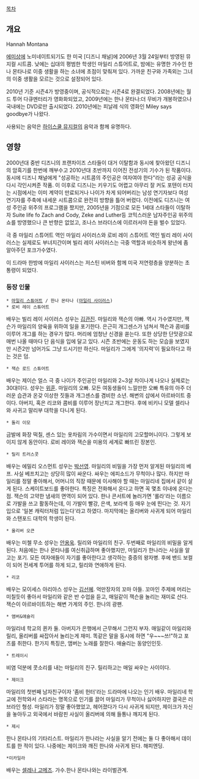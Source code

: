 [[목차]]
== 개요 ==
Hannah Montana 

[[에미상]]에 노미네이트되기도 한 미국 [디즈니 채널]에 2006년 3월 24일부터 방영된 뮤지컬 시트콤. 낮에는 십대의 평범한 학생인 마일리 스튜어트로, 밤에는 유명한 가수인 한나 몬타나로 이중 생활을 하는 소녀에 초점이 맞춰져 있다. 가까운 친구와 가족외는 그녀의 이중 생활을 모르는 것으로 설정되어 있다.

2010년 기준 시즌4가 방영중이며, 공식적으로는 시즌4로 완결되었다. 2008년에는 월드 투어 다큐멘터리가 영화화되었고, 2009년에는 한나 몬타나:더 무비가 개봉하였으나 국내에는 DVD로만 출시되었다. 2010년에는 피날레 식의 영화인 Miley says goodbye가 나왔다.
 
사용되는 음악은 [[하이스쿨 뮤지컬]]의 음악과 함께 유명하다.

== 영향 ==
2000년대 중반 디즈니의 프랜차이즈 스타들이 대거 이탈함과 동시에 찾아왔던 디즈니의 암흑기를 한번에 깨부수고 2010년대 초반까지 이어진 전성기의 기수가 된 작품이다. 동시에 디즈니 채널에게 "성공하는 시트콤의 주인공은 여자여야 한다"라는 성공 공식을 다시 각인시켜준 작품. 이 이후로 디즈니는 키우기도 어렵고 아무리 잘 커도 포텐이 터지는 시점에서는 이미 계약이 만료되거나 나이가 차게 되어버리는 남성 연기자보다 여성 연기자를 주축에 내세운 시트콤으로 완전히 방향을 틀어 버렸다. 이전에도 디즈니는 여성 주인공 위주의 프로그램을 짰지만, 2005년을 기점으로 모든 1세대 스타들이 이탈하자 Suite life fo Zach and Cody, Zeke and Luther등 코믹스러운 남자주인공 위주의 쇼를 방영했으나 큰 반향은 없었고, 조나스 브라더스에 이르러서야 돈을 벌수 있었다.

극 중 마일리 스튜어트 역인 마일리 사이러스와 로비 레이 스튜어트 역인 빌리 레이 사이러스는 실제로도 부녀지간이며 빌리 레이 사이러스는 극중 역할과 비슷하게 왕년에 좀 알아주던 포크가수였다.

이 드라마 한방에 마일리 사이러스는 저스틴 비버와 함께 미국 저연령층을 양분하는 초통령이 되었다. 

=== 등장 인물 ===
 * [[마일리 스튜어트]] / 한나 몬타나 ([[마일리 사이러스]])
 * 로비 레이 스튜어트 
배우는 빌리 레이 사이러스 성우는 [[김관진]].
마일리와 잭슨의 아빠. 역시 가수였지만, 잭슨가 마일리의 양육을 위하여 일을 포기한다. 은근히 개그센스가 넘쳐서 잭슨과 콤비를 이루어 개그를 하는 경우가 많다. 머리에 엄청난 신경을 쏟는다. 또한 상당한 단맛광으로 매번 나올 때마다 단 음식을 입에 달고 있다. 시즌 초반에는 운동도 하는 모습을 보였지만 시즌2만 넘어가도 그냥 드시기만 하신다. 마일리가 그에게 '의지력'이 필요하다고 하는 것은 덤.
 * 잭슨 로드 스튜어트 
배우는 제이슨 얼스 극 중 나이가 주인공인 마일리와 2~3살 차이나게 나오나 실제로는 30대이다. 성우는 [[위훈]].
마일리의 오빠. 모든 여동생들이 느낄만한 오빠 특유의 아주 더러운 습관과 온갖 이상한 짓들과 개그센스를 겸비한 소년. 해변의 샵에서 아르바이트 중이다. 아버지, 혹은 리코와 콤비를 이루어 장난치고 개그한다. 후에 비키니 모델 셀리나와 사귀고 말리부 대학을 다니게 된다.
 * 돌리 이모
금발에 화장 떡칠, 센스 있는 옷차림의 가수이면서 마일리의 고모할머니이다. 그렇게 보이지 않게 동안이다. 로비 레이와 잭슨을 미용의 세계로 빠뜨린 장본인.
 * 릴리 트러스콧 
배우는 에밀리 오스먼트 성우는 [[박선영]].
마일리의 비밀을 가장 먼저 알게된 마일리의 베프. 사실 베프치고는 상당히 많이 싸운다. 싸우는 에피소드가 무척이나 많다. 하지만 마일리를 정말 좋아해서, 어머니의 직장 때문에 이사해야 할 때는 마일리네 집에서 같이 살게 된다.
스케이트보드를 좋아한다. 특징은 전화해서 온다고 하면 꼭 몇초 이내에 온다는 점. 잭슨의 고약한 냄새의 면역이 되어 있다.
한나 콘서트에 놀러가면 '롤라'라는 이름으로 가발을 쓰고 활동하는데, 이 가발이 빨강, 은색, 보라색 등 매우 눈에 띈다는 것. 자기 입으로 '일본 캐릭터처럼 입는다'라고 하였다.
마지막에는 올리버와 사귀게 되어 마일리와 스탠포드 대학의 학생이 된다.
 * 올리버 오큰 
배우는 미첼 무소 성우는 [[안용욱]].
릴리와 마일리의 친구. 두번째로 마일리의 비밀을 알게 된다. 처음에는 한나 몬타나를 여신취급하며 좋아했지만, 마일리가 한나라는 사실을 알고는 포기. 모든 여자애들이 자기를 좋아한다고 생각하는 중증의 왕자병. 후에 밴드 보컬이 되어 전세계 투어를 하게 되고, 릴리와 연애하게 된다.
 * 리코 
배우는 모이세스 아리아스 성우는 [[김선혜]].
억만장자의 꼬마 아들. 꼬마인 주제에 머리는 미칠듯이 좋아서 마일리와 같은 반 수업을 듣고, 매일같이 잭슨을 놀리는 재미로 산다. 잭슨이 아르바이트하는 해변 가게의 주인. 한나의 광팬.
 * 앰버&애슐리
마일리네 학교의 퀸카 둘. 아버지가 은행에서 근무해서 그런지 부자. 매일같이 마일리와 릴리, 올리버를 싸잡아서 놀리는게 재미. 똑같은 말을 동시에 하면 "우~~~쓰!"하고 포즈를 취한다. 한가지 특징은, 앰버는 노래를 잘한다. 애슐리는 동양인인듯.
 * 트레이시
비염 덕분에 콧소리를 내는 마일리의 친구. 릴리하고는 매일 싸우는 사이이다.
 * 제이크
마일리의 첫번째 남자친구이자 '좀비 헌터'라는 드라마에 나오는 인기 배우. 마일리네 학교에 전학와서 스타라는 명목으로 인기를 끌어 마일리가 무척이나 싫어하지만 결국은 러브라인 형성. 마일리가 정말 좋아했었고, 헤어졌다가 다시 사귀게 되지만, 제이크가 자신을 놓아두고 외국에서 바람핀 사실이 올리버에 의해 들통나 깨지게 된다.
 * 제시
한나 몬타나의 기타리스트. 마일리가 한나라는 사실을 알기 전에는 둘 다 좋아해서 데이트를 한 적이 있다. 나중에는 제이크와 깨진 한나와 사귀게 된다. 해피엔딩.
 *미카일라
배우는 [[셀레나 고메즈]].
가수.한나 몬타나와는 라이벌관계.
